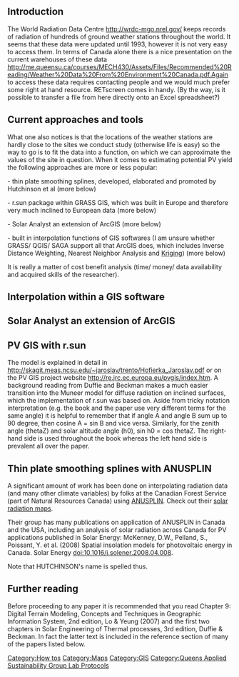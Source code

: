 
{{QASpage}}

== Introduction ==
The World Radiation Data Centre http://wrdc-mgo.nrel.gov/ keeps records of radiation of hundreds of ground weather stations throughout the world. It seems that these data were updated until 1993, however it is not very easy to access them. In terms of Canada alone there is a nice presentation on the current warehouses of these data http://me.queensu.ca/courses/MECH430/Assets/Files/Recommended%20Reading/Weather%20Data%20From%20Environment%20Canada.pdf.Again to access these data requires contacting people and we would much prefer some right at hand resource. RETscreen comes in handy. (By the way, is it possible to transfer a file from here directly onto an Excel spreadsheet?)

== Current approaches and tools ==
What one also notices is that the locations of the weather stations are hardly close to the sites we conduct study (otherwise life is easy) so the way to go is to fit the data into a function, on which we can approximate the values of the site in question. When it comes to estimating potential PV yield the following approaches are more or less popular:

- thin plate smoothing splines, developed, elaborated and promoted by Hutchinson et al (more below)

- r.sun package within GRASS GIS, which was built in Europe and therefore very much inclined to European data (more below)

- Solar Analyst an extension of ArcGIS (more below)

- built in interpolation functions of GIS softwares (I am unsure whether GRASS/ QGIS/ SAGA support all that ArcGIS does, which includes Inverse Distance Weighting, Nearest Neighbor Analysis and [http://en.wikipedia.org/wiki/Kriging Kriging]) (more below)

It is really a matter of cost benefit analysis (time/ money/ data availability and acquired skills of the researcher).

== Interpolation within a GIS software ==
== Solar Analyst an extension of ArcGIS ==
== PV GIS with r.sun ==
The model is explained in detail in http://skagit.meas.ncsu.edu/~jaroslav/trento/Hofierka_Jaroslav.pdf or on the PV GIS project website http://re.jrc.ec.europa.eu/pvgis/index.htm. A background reading from Duffie and Beckman makes a much easier transition into the Muneer model for diffuse radiation on inclined surfaces, which the implementation of r.sun was based on. Aside from tricky notation interpretation (e.g. the book and the paper use very different terms for the same angle) it is helpful to remember that if angle A and angle B sum up to 90 degree, then cosine A = sin B and vice versa. Similarly, for the zenith angle (thetaZ) and solar altitude angle (h0), sin h0 = cos thetaZ. The right-hand side is used throughout the book whereas the left hand side is prevalent all over the paper.



== Thin plate smoothing splines with ANUSPLIN ==
A significant amount of work has been done on interpolating radiation data (and many other climate variables) by folks at the Canadian Forest Service (part of Natural Resources Canada) using [http://fennerschool.anu.edu.au/publications/software/anusplin.php ANUSPLIN]. Check out their [https://glfc.cfsnet.nfis.org/mapserver/laasmapper.phtml?LAYERS=2701,2700,4240,2057&RLAYER=8571&SETS=1122&title=Mean%20Daily%20Global%20Solar%20Radiation&title_f=Rayonnement%20total solar radiation maps].

Their group has many publications on application of ANUSPLIN in Canada and the USA, including an analysis of solar radiation across Canada for PV applications published in Solar Energy: 
McKenney, D.W., Pelland, S., Poissant, Y. et al. (2008) Spatial insolation models for photovoltaic energy in Canada. Solar Energy doi:10.1016/j.solener.2008.04.008. 

Note that HUTCHINSON's name is spelled thus.

== Further reading ==
Before proceeding to any paper it is recommended that you read Chapter 9: Digital Terrain Modeling, Concepts and Techniques in Geographic Information System, 2nd edition, Lo & Yeung (2007) and the first two chapters in Solar Engineering of Thermal processes, 3rd edition, Duffie & Beckman. In fact the latter text is included in the reference section of many of the papers listed below.

[[Category:How tos]]
[[Category:Maps]] [[Category:GIS]]
[[Category:Queens Applied Sustainability Group Lab Protocols]]